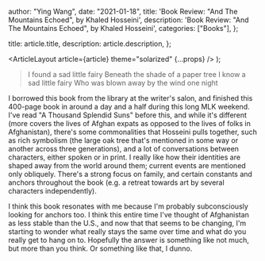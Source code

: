 
  author: "Ying Wang",
  date: "2021-01-18",
  title: 'Book Review: "And The Mountains Echoed", by Khaled Hosseini',
  description: 'Book Review: "And The Mountains Echoed", by Khaled Hosseini',
  categories: ["Books"],
};

  title: article.title,
  description: article.description,
};

  <ArticleLayout article={article} theme="solarized" {...props} />
);

> I found a sad little fairy
> Beneath the shade of a paper tree
> I know a sad little fairy
> Who was blown away by the wind one night

I borrowed this book from the library at the writer's salon, and finished this
400-page book in around a day and a half during this long MLK weekend. I've read
"A Thousand Splendid Suns" before this, and while it's different (more covers
the lives of Afghan expats as opposed to the lives of folks in Afghanistan),
there's some commonalities that Hosseini pulls together, such as rich symbolism
(the large oak tree that's mentioned in some way or another across three
generations), and a lot of conversations between characters, either spoken or in
print. I really like how their identities are shaped away from the world around
them; current events are mentioned only obliquely. There's a strong focus on
family, and certain constants and anchors throughout the book (e.g. a retreat
towards art by several characters independently).

I think this book resonates with me because I'm probably subconsciously looking
for anchors too. I think this entire time I've thought of Afghanistan as less
stable than the U.S., and now that that seems to be changing, I'm starting to
wonder what really stays the same over time and what do you really get to hang
on to. Hopefully the answer is something like not much, but more than you think.
Or something like that, I dunno.
